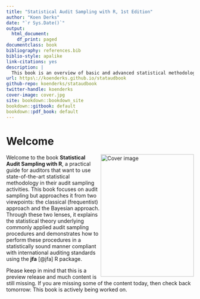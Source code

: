 ```yaml
---
title: "Statistical Audit Sampling with R, 1st Edition"
author: "Koen Derks"
date: "`r Sys.Date()`"
output:
  html_document:
    df_print: paged
documentclass: book
bibliography: references.bib 
biblio-style: apalike
link-citations: yes
description: |
  This book is an overview of basic and advanced statistical methodology for audit sampling.
url: https\://koenderks.github.io/stataudbook
github-repo: koenderks/stataudbook
twitter-handle: koenderks
cover-image: cover.jpg
site: bookdown::bookdown_site
bookdown::gitbook: default
bookdown::pdf_book: default
---
```


# Welcome {-}

<img src="cover.jpg" width="250" height="328" align="right" alt="Cover image" />

Welcome to the book **Statistical Audit Sampling with R**, a practical guide for
auditors that want to use state-of-the-art statistical methodology in their
audit sampling activities. This book focuses on audit sampling but approaches it
from two viewpoints: the classical (frequentist) approach and the Bayesian
approach. Through these two lenses, it explains the statistical theory
underlying commonly applied audit sampling procedures and demonstrates how to
perform these procedures in a statistically sound manner compliant with
international auditing standards using the **jfa** [@jfa] R package.

Please keep in mind that this is a preview release and much content is still
missing. If you are missing some of the content today, then check back
tomorrow: This book is actively being worked on.
